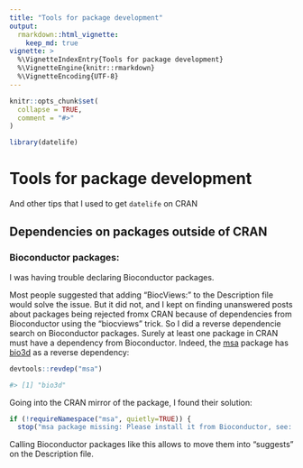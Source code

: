 ```yaml
---
title: "Tools for package development"
output:
  rmarkdown::html_vignette:
    keep_md: true
vignette: >
  %\VignetteIndexEntry{Tools for package development}
  %\VignetteEngine{knitr::rmarkdown}
  %\VignetteEncoding{UTF-8}
---
```


```r
knitr::opts_chunk$set(
  collapse = TRUE,
  comment = "#>"
)
```

```r
library(datelife)
```

# Tools for package development
And other tips that I used to get `datelife` on CRAN

## Dependencies on packages outside of CRAN

### Bioconductor packages:

I was having trouble declaring Bioconductor packages.

Most people suggested that adding "BiocViews:" to the Description file would solve
the issue. But it did not, and I kept on finding unanswered posts about packages
being rejected fromx CRAN because of dependencies from Bioconductor using the "biocviews"
trick.
So I did a reverse dependencie search on Bioconductor packages. Surely at least
one package in CRAN must have a dependency from Bioconductor. Indeed, the
[msa](https://bioconductor.org/packages/release/bioc/html/msa.html) package has
[bio3d](https://CRAN.R-project.org/package=bio3d) as a reverse dependency:

```r
devtools::revdep("msa")

#> [1] "bio3d"
```

Going into the CRAN mirror of the package, I found their solution:

```r
if (!requireNamespace("msa", quietly=TRUE)) {
  stop("msa package missing: Please install it from Bioconductor, see: ?BiocManager::install")
```


Calling Bioconductor packages like this allows to move them into "suggests"
on the Description file.
